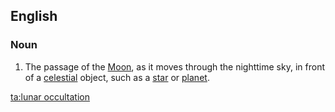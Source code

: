 ==English==

===Noun===
{{wikipedia|occultation#Occultations by the Moon|Lunar occultation}}
{{en-noun|sg=[[lunar]] [[occultation]]}}

# {{astronomy}} The passage of the [[Moon]], as it moves through the nighttime sky, in front of a [[celestial]] object, such as a [[star]] or [[planet]].

[[ta:lunar occultation]]